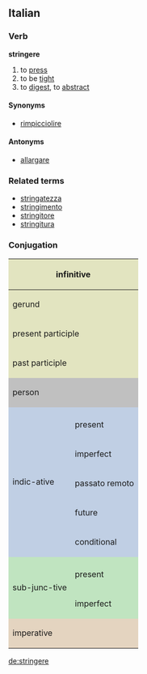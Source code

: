 ==Italian==
===Verb===
'''stringere'''

# to [[press]]
# to be [[tight]]
# to [[digest]], to [[abstract]]

====Synonyms====
*[[rimpicciolire]]

====Antonyms====
*[[allargare]]

===Related terms===
*[[stringatezza]]
*[[stringimento]]
*[[stringitore]]
*[[stringitura]]

===Conjugation===

<center>
{| style="background:#F0F0F0"

|-
! colspan="3" style="background:#e2e4c0" | infinitive
| colspan="5" | stringere

|-
! colspan="3" style="background:#e2e4c0" | gerund
| colspan="5" | stringendo

|-
! colspan="3" style="background:#e2e4c0" | present participle
| colspan="5" | [[stringente]]

|-
! colspan="3" style="background:#e2e4c0" | past participle
| colspan="5" | [[stretto]]

|-
! colspan="2" rowspan="2" style="background:#C0C0C0" | person
! colspan="3" style="background:#C0C0C0" | singular
! colspan="3" style="background:#C0C0C0" | plural

|-
! style="background:#C0C0C0;width:12.5%" | first
! style="background:#C0C0C0;width:12.5%" | second
! style="background:#C0C0C0;width:12.5%" | third
! style="background:#C0C0C0;width:12.5%" | first
! style="background:#C0C0C0;width:12.5%" | second
! style="background:#C0C0C0;width:12.5%" | third

|-
! rowspan="6" style="background:#c0cfe4" | indic-ative

! style="background:#c0cfe4" colspan="1" | 
! style="background:#c0cfe4" | io
! style="background:#c0cfe4" | tu
! style="background:#c0cfe4" | lui/lei
! style="background:#c0cfe4" | noi
! style="background:#c0cfe4" | voi
! style="background:#c0cfe4" | loro

|-
! style="height:3em;background:#c0cfe4" | present
| stringo
| stringi
| stringe
| stringiamo
| stringete
| stringono

|-
! style="height:3em;background:#c0cfe4" | imperfect
| stringevo
| stringevi
| stringeva
| stringevamo
| stringevate
| stringevano

|-
! style="height:3em;background:#c0cfe4" | passato remoto
| strinsi
| stringesti
| strinse
| stringemmo
| stringeste
| strinsero

|-
! style="height:3em;background:#c0cfe4" | future
| stringerò
| stringerai
| stringerà
| stringeremo
| stringerete
| stringeranno

|-
! style="height:3em;background:#c0cfe4" | conditional
| stringerei
| stringeresti
| stringerebbe
| stringeremmo
| stringereste
| stringerebbero

|-
! rowspan="3" style="background:#c0e4c0" | sub-junc-tive
! style="background:#c0e4c0" | 
! style="background:#c0e4c0" | che io
! style="background:#c0e4c0" | che tu
! style="background:#c0e4c0" | che lui/che lei
! style="background:#c0e4c0" | che noi
! style="background:#c0e4c0" | che voi
! style="background:#c0e4c0" | che loro

|-
! style="height:3em;background:#c0e4c0" | present
| stringa
| stringa
| stringa
| stringiamo
| stringiate
| stringano

|-
! style="height:3em;background:#c0e4c0" rowspan="1" | imperfect
| stringessi
| stringessi
| stringesse
| stringessimo
| stringeste
| stringessero

|-
! colspan="2" rowspan="2" style="height:3em;background:#e4d4c0" | imperative
! style="background:#e4d4c0" | -
! style="background:#e4d4c0" | tu
! style="background:#e4d4c0" | lui/lei
! style="background:#e4d4c0" | noi
! style="background:#e4d4c0" | voi
! style="background:#e4d4c0" | loro

|-
|
| stringi
| stringa
| stringiamo
| stringete
| stringano

|}
</center>

[[de:stringere]]